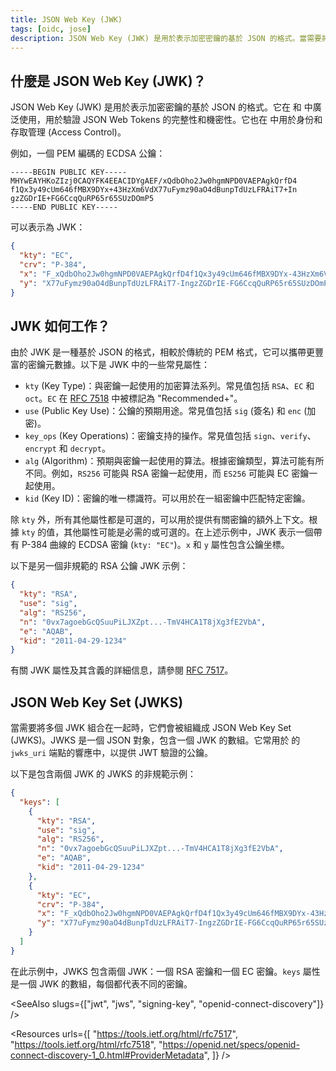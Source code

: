 ```yaml
---
title: JSON Web Key (JWK)
tags: [oidc, jose]
description: JSON Web Key (JWK) 是用於表示加密密鑰的基於 JSON 的格式。當需要將多個 JWK 組合在一起時，它們會被組織成 JSON Web Key Set (JWKS)。
---
```


## 什麼是 JSON Web Key (JWK)？

JSON Web Key (JWK) 是用於表示加密密鑰的基於 JSON 的格式。它在 <Ref slug="jws" /> 和 <Ref slug="jwe" /> 中廣泛使用，用於驗證 <Ref slug="jwt">JSON Web Tokens</Ref> 的完整性和機密性。它也在 <Ref slug="openid-connect" /> 中用於身份和存取管理 (Access Control)。

例如，一個 PEM 編碼的 ECDSA 公鑰：

```
-----BEGIN PUBLIC KEY-----
MHYwEAYHKoZIzj0CAQYFK4EEACIDYgAEF/xQdbOho2Jw0hgmNPD0VAEPAgkQrfD4
f1Qx3y49cUm646fMBX9DYx+43HzXm6VdX77uFymz90aO4dBunpTdUzLFRAiT7+In
gzZGDrIE+FG6CcqQuRP65r65SUzDOmP5
-----END PUBLIC KEY-----
```

可以表示為 JWK：

```json
{
  "kty": "EC",
  "crv": "P-384",
  "x": "F_xQdbOho2Jw0hgmNPD0VAEPAgkQrfD4f1Qx3y49cUm646fMBX9DYx-43HzXm6Vd",
  "y": "X77uFymz90aO4dBunpTdUzLFRAiT7-IngzZGDrIE-FG6CcqQuRP65r65SUzDOmP5"
}
```

## JWK 如何工作？

由於 JWK 是一種基於 JSON 的格式，相較於傳統的 PEM 格式，它可以攜帶更豐富的密鑰元數據。以下是 JWK 中的一些常見屬性：

- `kty` (Key Type)：與密鑰一起使用的加密算法系列。常見值包括 `RSA`、`EC` 和 `oct`。`EC` 在 [RFC 7518](https://datatracker.ietf.org/doc/html/rfc7518) 中被標記為 "Recommended+"。
- `use` (Public Key Use)：公鑰的預期用途。常見值包括 `sig` (簽名) 和 `enc` (加密)。
- `key_ops` (Key Operations)：密鑰支持的操作。常見值包括 `sign`、`verify`、`encrypt` 和 `decrypt`。
- `alg` (Algorithm)：預期與密鑰一起使用的算法。根據密鑰類型，算法可能有所不同。例如，`RS256` 可能與 RSA 密鑰一起使用，而 `ES256` 可能與 EC 密鑰一起使用。
- `kid` (Key ID)：密鑰的唯一標識符。可以用於在一組密鑰中匹配特定密鑰。

除 `kty` 外，所有其他屬性都是可選的，可以用於提供有關密鑰的額外上下文。根據 `kty` 的值，其他屬性可能是必需的或可選的。在上述示例中，JWK 表示一個帶有 P-384 曲線的 ECDSA 密鑰 (`kty: "EC"`)。`x` 和 `y` 屬性包含公鑰坐標。

以下是另一個非規範的 RSA 公鑰 JWK 示例：

```json
{
  "kty": "RSA",
  "use": "sig",
  "alg": "RS256",
  "n": "0vx7agoebGcQSuuPiLJXZpt...-TmV4HCA1T8jXg3fE2VbA",
  "e": "AQAB",
  "kid": "2011-04-29-1234"
}
```

有關 JWK 屬性及其含義的詳細信息，請參閱 [RFC 7517](https://datatracker.ietf.org/doc/html/rfc7517)。

## JSON Web Key Set (JWKS)

當需要將多個 JWK 組合在一起時，它們會被組織成 JSON Web Key Set (JWKS)。JWKS 是一個 JSON 對象，包含一個 JWK 的數組。它常用於 <Ref slug="openid-connect-discovery" /> 的 `jwks_uri` 端點的響應中，以提供 JWT <Ref slug="signing-key" /> 驗證的公鑰。

以下是包含兩個 JWK 的 JWKS 的非規範示例：

```json
{
  "keys": [
    {
      "kty": "RSA",
      "use": "sig",
      "alg": "RS256",
      "n": "0vx7agoebGcQSuuPiLJXZpt...-TmV4HCA1T8jXg3fE2VbA",
      "e": "AQAB",
      "kid": "2011-04-29-1234"
    },
    {
      "kty": "EC",
      "crv": "P-384",
      "x": "F_xQdbOho2Jw0hgmNPD0VAEPAgkQrfD4f1Qx3y49cUm646fMBX9DYx-43HzXm6Vd",
      "y": "X77uFymz90aO4dBunpTdUzLFRAiT7-IngzZGDrIE-FG6CcqQuRP65r65SUzDOmP5"
    }
  ]
}
```

在此示例中，JWKS 包含兩個 JWK：一個 RSA 密鑰和一個 EC 密鑰。`keys` 屬性是一個 JWK 的數組，每個都代表不同的密鑰。

<SeeAlso slugs={["jwt", "jws", "signing-key", "openid-connect-discovery"]} />

<Resources
  urls={[
    "https://tools.ietf.org/html/rfc7517",
    "https://tools.ietf.org/html/rfc7518",
    "https://openid.net/specs/openid-connect-discovery-1_0.html#ProviderMetadata",
  ]}
/>